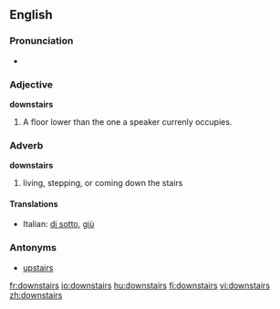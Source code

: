 ==English==

===Pronunciation===
*{{audio|en-us-downstairs.ogg|Audio (US)}}

===Adjective===
'''downstairs'''
#A floor lower than the one a speaker currenly occupies.

===Adverb===
'''downstairs'''
# living, stepping, or coming down the stairs

====Translations====
{{top}}
*Italian: [[di sotto]], [[giù]]
{{mid}}
{{bottom}}

===Antonyms===
*[[upstairs]]

[[fr:downstairs]]
[[io:downstairs]]
[[hu:downstairs]]
[[fi:downstairs]]
[[vi:downstairs]]
[[zh:downstairs]]